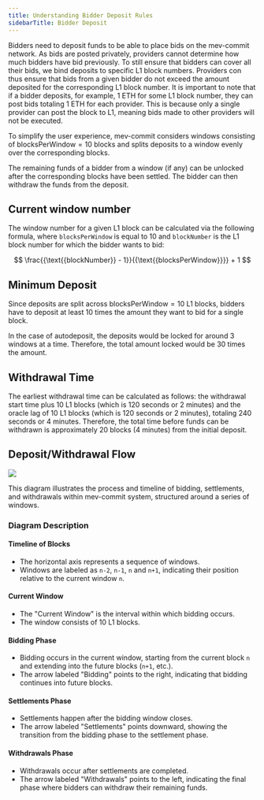 ```yaml
---
title: Understanding Bidder Deposit Rules
sidebarTitle: Bidder Deposit
---
```


Bidders need to deposit funds to be able to place bids on the mev-commit network. As bids are posted privately, providers cannot determine how much bidders have bid previously. To still ensure that bidders can cover all their bids, we bind deposits to specific L1 block numbers. Providers con thus ensure that bids from a given bidder do not exceed the amount deposited for the corresponding L1 block number. It is important to note that if a bidder deposits, for example, 1 ETH for some L1 block number, they can post bids totaling 1 ETH for each provider. This is because only a single provider can post the block to L1, meaning bids made to other providers will not be executed.

To simplify the user experience, mev-commit considers windows consisting of $\text{blocksPerWindow} = 10$ blocks and splits deposits to a window evenly over the corresponding blocks.

The remaining funds of a bidder from a window (if any) can be unlocked after the corresponding blocks have been settled. The bidder can then withdraw the funds from the deposit.

## Current window number

The window number for a given L1 block can be calculated via the following formula, where `blocksPerWindow` is equal to 10 and `blockNumber` is the L1 block number for which the bidder wants to bid:

$$
\frac{{\text{{blockNumber}} - 1}}{{\text{{blocksPerWindow}}}} + 1
$$


## Minimum Deposit

Since deposits are split across $\text{blocksPerWindow} = 10$ L1 blocks, bidders have to deposit at least 10 times the amount they want to bid for a single block.

In the case of autodeposit, the deposits would be locked for around 3 windows at a time. Therefore, the total amount locked would be 30 times the amount.

## Withdrawal Time

The earliest withdrawal time can be calculated as follows: the withdrawal start time plus 10 L1 blocks (which is 120 seconds or 2 minutes) and the oracle lag of 10 L1 blocks (which is 120 seconds or 2 minutes), totaling 240 seconds or 4 minutes. Therefore, the total time before funds can be withdrawn is approximately 20 blocks (4 minutes) from the initial deposit.

## Deposit/Withdrawal Flow

<Frame>
    <img src="/images/bidder-deposit.png" />
</Frame>

This diagram illustrates the process and timeline of bidding, settlements, and withdrawals within mev-commit system, structured around a series of windows.

### Diagram Description

#### Timeline of Blocks

- The horizontal axis represents a sequence of windows.
- Windows are labeled as `n-2`, `n-1`, `n` and `n+1`, indicating their position relative to the current window `n`.

#### Current Window

- The "Current Window" is the interval within which bidding occurs.
- The window consists of 10 L1 blocks.

#### Bidding Phase

- Bidding occurs in the current window, starting from the current block `n` and extending into the future blocks (`n+1`, etc.).
- The arrow labeled "Bidding" points to the right, indicating that bidding continues into future blocks.

#### Settlements Phase

- Settlements happen after the bidding window closes.
- The arrow labeled "Settlements" points downward, showing the transition from the bidding phase to the settlement phase.

#### Withdrawals Phase

- Withdrawals occur after settlements are completed.
- The arrow labeled "Withdrawals" points to the left, indicating the final phase where bidders can withdraw their remaining funds.
